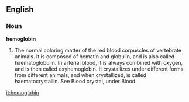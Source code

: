 ==English==

===Noun===

'''hemoglobin'''

#The normal coloring matter of the red blood corpuscles of vertebrate animals. It is composed of hematin and globulin, and is also called haematoglobulin. In arterial blood, it is always combined with oxygen, and is then called oxyhemoglobin. It crystallizes under different forms from different animals, and when crystallized, is called haematocrystallin. See Blood crystal, under Blood.

[[it:hemoglobin]]